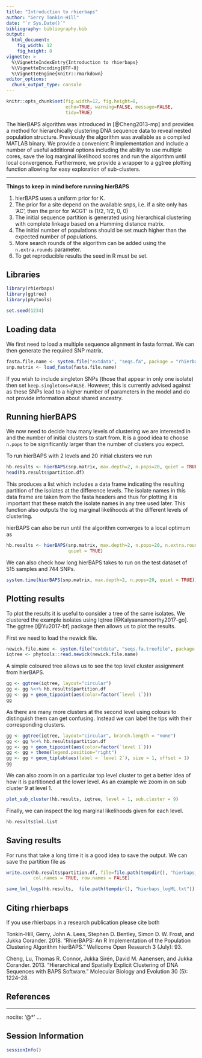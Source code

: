 ```yaml
---
title: "Introduction to rhierbaps"
author: "Gerry Tonkin-Hill"
date: "`r Sys.Date()`"
bibliography: bibliography.bib
output: 
  html_document:
    fig_width: 12
    fig_height: 8
vignette: >
  %\VignetteIndexEntry{Introduction to rhierbaps}
  %\VignetteEncoding{UTF-8}
  %\VignetteEngine{knitr::rmarkdown}
editor_options: 
  chunk_output_type: console
---
```


```r
knitr::opts_chunk$set(fig.width=12, fig.height=8,
                      echo=TRUE, warning=FALSE, message=FALSE,
                      tidy=TRUE)
```

The hierBAPS algorithm was introduced in [@Cheng2013-mp] and provides a method for hierarchically clustering DNA sequence data to reveal nested population structure. Previously the algorithm was available as a compiled MATLAB binary. We provide a convenient R implementation and include a number of useful additional options including the ability to use multiple cores, save the log marginal likelihood scores and run the algorithm until local convergence. Furthermore, we provide a wrapper to a ggtree plotting function allowing for easy exploration of sub-clusters.

***

**Things to keep in mind before running hierBAPS**

1. hierBAPS uses a uniform prior for K.
2. The prior for a site depend on the available snps, i.e. if a site only has 'AC', then the prior for 'ACGT' is (1/2, 1/2, 0, 0)
3. The initial sequence partition is generated using hierarchical clustering with complete linkage based on a Hamming distance matrix.
4. The initial number of populations should be set much higher than the expected number of populations.
5. More search rounds of the algorithm can be added using the `n.extra.rounds` parameter.
6. To get reproducible results the seed in R must be set.

## Libraries

```r
library(rhierbaps)
library(ggtree)
library(phytools)

set.seed(1234)
```

## Loading data

We first need to load a multiple sequence alignment in fasta format. We can then generate the required SNP matrix.

```r
fasta.file.name <- system.file("extdata", "seqs.fa", package = "rhierbaps")
snp.matrix <- load_fasta(fasta.file.name)
```

If you wish to include singleton SNPs (those that appear in only one isolate) then set `keep.singletons=FALSE`. However, this is currently advised against as these SNPs lead to a higher number of parameters in the model and do not provide information about shared ancestry.

## Running hierBAPS

We now need to decide how many levels of clustering we are interested in and the number of initial clusters to start from. It is a good idea to choose `n.pops` to be significantly larger than the number of clusters you expect.

To run hierBAPS with $2$ levels and $20$ initial clusters we run

```r
hb.results <- hierBAPS(snp.matrix, max.depth=2, n.pops=20, quiet = TRUE)
head(hb.results$partition.df)
```

This produces a list which includes a data frame indicating the resulting partition of the isolates at the difference levels. The isolate names in this data frame are taken from the fasta headers and thus for plotting it is important that these match the isolate names in any tree used later. This function also outputs the log marginal likelihoods at the different levels of clustering.

hierBAPS can also be run until the algorithm converges to a local optimum as

```r
hb.results <- hierBAPS(snp.matrix, max.depth=2, n.pops=20, n.extra.rounds = Inf,
                       quiet = TRUE)
```

We can also check how long hierBAPS takes to run on the test dataset of 515 samples and 744 SNPs.

```r
system.time(hierBAPS(snp.matrix, max.depth=2, n.pops=20, quiet = TRUE))
```

## Plotting results

To plot the results it is useful to consider a tree of the same isolates. We clustered the example isolates using Iqtree [@Kalyaanamoorthy2017-go]. The ggtree [@Yu2017-bf] package then allows us to plot the results.

First we need to load the newick file.

```r
newick.file.name <- system.file("extdata", "seqs.fa.treefile", package = "rhierbaps")
iqtree <- phytools::read.newick(newick.file.name)
```

A simple coloured tree allows us to see the top level cluster assignment from hierBAPS.

```r
gg <- ggtree(iqtree, layout="circular")
gg <- gg %<+% hb.results$partition.df
gg <- gg + geom_tippoint(aes(color=factor(`level 1`)))
gg
```

As there are many more clusters at the second level using colours to distinguish them can get confusing. Instead we can label the tips with their corresponding clusters.

```r
gg <- ggtree(iqtree, layout="circular", branch.length = "none")
gg <- gg %<+% hb.results$partition.df
gg <- gg + geom_tippoint(aes(color=factor(`level 1`)))
gg <- gg + theme(legend.position="right")
gg <- gg + geom_tiplab(aes(label = `level 2`), size = 1, offset = 1)
gg
```

We can also zoom in on a particular top level cluster to get a better idea of how it is partitioned at the lower level. As an example we zoom in on sub cluster 9 at level 1.

```r
plot_sub_cluster(hb.results, iqtree, level = 1, sub.cluster = 9)
```

Finally, we can inspect the log marginal likelihoods given for each level.

```r
hb.results$lml.list
```

## Saving results

For runs that take a long time it is a good idea to save the output. We can save the partition file as

```r
write.csv(hb.results$partition.df, file=file.path(tempdir(), "hierbaps_partition.csv"), 
          col.names = TRUE, row.names = FALSE)

save_lml_logs(hb.results,  file.path(tempdir(), "hierbaps_logML.txt"))
```

## Citing rhierbaps

If you use rhierbaps in a research publication please cite both

Tonkin-Hill, Gerry, John A. Lees, Stephen D. Bentley, Simon D. W. Frost, and Jukka Corander. 2018. “RhierBAPS: An R Implementation of the Population Clustering Algorithm hierBAPS.” Wellcome Open Research 3 (July): 93.

Cheng, Lu, Thomas R. Connor, Jukka Sirén, David M. Aanensen, and Jukka Corander. 2013. “Hierarchical and Spatially Explicit Clustering of DNA Sequences with BAPS Software.” Molecular Biology and Evolution 30 (5): 1224–28.

## References

---
nocite: '@*'
...

## Session Information

```r
sessionInfo()
```


